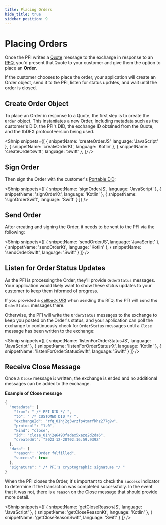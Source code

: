 ```yaml
---
title: Placing Orders
hide_title: true
sidebar_position: 9
---
```


<LanguageSwitcher languages="JavaScript, Kotlin, Swift" />

# Placing Orders

Once the PFI writes a [Quote](/docs/tbdex/wallet/receive-quote) message to the exchange in response to an [RFQ](/docs/tbdex/wallet/send-rfq), you'd present that Quote to your customer and give them the option to place an **Order**.

If the customer chooses to place the order, your application will create an Order object, send it to the PFI, listen for status updates, and wait until the order is closed.

## Create Order Object
To place an Order in response to a Quote, the first step is to create the `Order` object. 
This instantiates a new Order, including metadata such as the customer's DID, the PFI's DID, the exchange ID obtained from the Quote, and the tbDEX protocol version being used.

<Shnip
  snippets={[
    { snippetName: 'createOrderJS', language: 'JavaScript' },
    { snippetName: 'createOrderKt', language: 'Kotlin' },
    { snippetName: 'createOrderSwift', language: 'Swift' },
  ]}
/>

## Sign Order

Then sign the Order with the customer's [Portable DID](/docs/web5/decentralized-identifiers/how-to-create-did#portable-did):

<Shnip
  snippets={[
    { snippetName: 'signOrderJS', language: 'JavaScript' },
    { snippetName: 'signOrderKt', language: 'Kotlin' },
    { snippetName: 'signOrderSwift', language: 'Swift' }
  ]}
/>

## Send Order
After creating and signing the Order, it needs to be sent to the PFI via the following:

<Shnip
  snippets={[
    { snippetName: 'sendOrderJS', language: 'JavaScript' },
    { snippetName: 'sendOrderKt', language: 'Kotlin' },
    { snippetName: 'sendOrderSwift', language: 'Swift' }
  ]}
/>


## Listen for Order Status Updates
As the PFI is processing the Order, they'll provide `OrderStatus` messages. 
Your application would likely want to show these status updates to your customer to keep them informed of progress.

If you provided a [callback URI](/docs/tbdex/wallet/send-rfq#send-rfq-to-pfi) when sending the RFQ, the PFI will send the `OrderStatus` messages there.

Otherwise, the PFI will write the `OrderStatus` messages to the exchange to keep you posted on the Order's status, and your application can poll the exchange to continuously check for `OrderStatus` messages until a `Close` message has been written to the exchange:

<Shnip
  snippets={[
    { snippetName: 'listenForOrderStatusJS', language: 'JavaScript' },
    { snippetName: 'listenForOrderStatusKt', language: 'Kotlin' },
    { snippetName: 'listenForOrderStatusSwift', language: 'Swift' }
  ]}
/>

## Receive Close Message

Once a `Close` message is written, the exchange is ended and no additional messages can be added to the exchange.

**Example of Close message**

```js
{
  "metadata": {
    "from": " /* PFI DID */ ",
    "to": " /* CUSTOMER DID */ ",
    "exchangeId": "rfq_01hj2g5wrzfp4tmrfkhz277g9w",
    "protocol": "1.0",
    "kind": "close",
    "id": "close_01hj2g6493fadax5xazq2d2da6",
    "createdAt": "2023-12-20T02:16:59.939Z"
  },
  "data": {
    "reason": "Order fulfilled",
    "success": true
  },
  "signature": " /* PFI's cryptographic signature */ "
}
```

When the PFI closes the Order, it's important to check the `success` indicator to determine if the transaction was completed successfully.
In the event that it was not, there is a `reason` on the Close message that should provide more detail. 

<Shnip
  snippets={[
    { snippetName: 'getCloseReasonJS', language: 'JavaScript' },
    { snippetName: 'getCloseReasonKt', language: 'Kotlin' },
    { snippetName: 'getCloseReasonSwift', language: 'Swift' }
  ]}
/>
